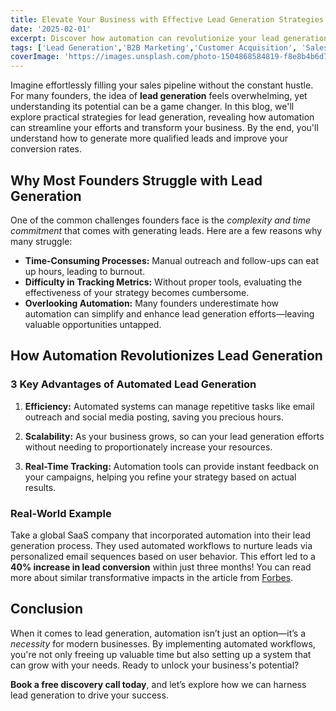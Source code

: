 ```yaml
---
title: Elevate Your Business with Effective Lead Generation Strategies
date: '2025-02-01'
excerpt: Discover how automation can revolutionize your lead generation strategy and help scale your business effortlessly.
tags: ['Lead Generation','B2B Marketing','Customer Acquisition', 'Sales Automation', 'Business Growth']
coverImage: 'https://images.unsplash.com/photo-1504868584819-f8e8b4b6d7e3?q=80&w=1476&auto=format&fit=crop&ixlib=rb-4.0.3&ixid=M3wxMjA3fDB8MHxwaG90by1wYWdlfHx8fGVufDB8fHx8fA%3D%3D'
---
```


Imagine effortlessly filling your sales pipeline without the constant hustle. For many founders, the idea of **lead generation** feels overwhelming, yet understanding its potential can be a game changer. In this blog, we'll explore practical strategies for lead generation, revealing how automation can streamline your efforts and transform your business. By the end, you'll understand how to generate more qualified leads and improve your conversion rates.

## Why Most Founders Struggle with Lead Generation

One of the common challenges founders face is the *complexity and time commitment* that comes with generating leads. Here are a few reasons why many struggle:

- **Time-Consuming Processes:** Manual outreach and follow-ups can eat up hours, leading to burnout.
- **Difficulty in Tracking Metrics:** Without proper tools, evaluating the effectiveness of your strategy becomes cumbersome.
- **Overlooking Automation:** Many founders underestimate how automation can simplify and enhance lead generation efforts—leaving valuable opportunities untapped.

## How Automation Revolutionizes Lead Generation

### 3 Key Advantages of Automated Lead Generation

1. **Efficiency:** Automated systems can manage repetitive tasks like email outreach and social media posting, saving you precious hours.

2. **Scalability:** As your business grows, so can your lead generation efforts without needing to proportionately increase your resources.

3. **Real-Time Tracking:** Automation tools can provide instant feedback on your campaigns, helping you refine your strategy based on actual results.

### Real-World Example

Take a global SaaS company that incorporated automation into their lead generation process. They used automated workflows to nurture leads via personalized email sequences based on user behavior. This effort led to a **40% increase in lead conversion** within just three months! You can read more about similar transformative impacts in the article from [Forbes](https://www.forbes.com/sites/neilsahota/2024/01/17/the-ai-revolution-in-lead-generationnavigating-new-business-frontiers/).

## Conclusion

When it comes to lead generation, automation isn’t just an option—it’s a *necessity* for modern businesses. By implementing automated workflows, you're not only freeing up valuable time but also setting up a system that can grow with your needs. Ready to unlock your business's potential?

**Book a free discovery call today**, and let’s explore how we can harness lead generation to drive your success.